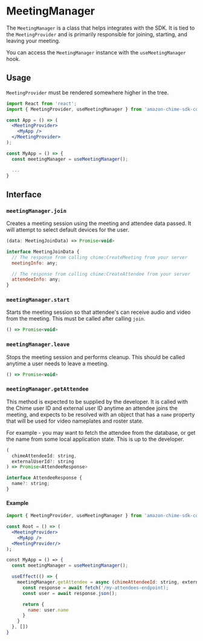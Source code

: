 <Meta title="Providers/MeetingManager" />

# MeetingManager

The `MeetingManager` is a class that helps integrates with the SDK. It is tied to the `MeetingProvider` and is primarily responsible for joining, starting, and leaving your meeting. 

You can access the `MeetingManager` instance with the `useMeetingManager` hook.

## Usage

`MeetingProvider` must be rendered somewhere higher in the tree.

```jsx
import React from 'react';
import { MeetingProvider, useMeetingManager } from 'amazon-chime-sdk-component-library-react';

const App = () => (
  <MeetingProvider>
    <MyApp />
  </MeetingProvider>
);

const MyApp = () => {
  const meetingManager = useMeetingManager();

  ...
}
```

## Interface

### `meetingManager.join`

Creates a meeting session using the meeting and attendee data passed. It will attempt to select default devices for the user.

```javascript
(data: MeetingJoinData) => Promise<void>

interface MeetingJoinData {
  // The response from calling chime:CreateMeeting from your server
  meetingInfo: any;

  // The response from calling chime:CreateAttendee from your server
  attendeeInfo: any;
}
```

### `meetingManager.start`

Starts the meeting session so that attendee's can receive audio and video from the meeting. This must be called after calling `join`.

```javascript
() => Promise<void>
```

### `meetingManager.leave`

Stops the meeting session and performs cleanup. This should be called anytime a user needs to leave a meeting.

```javascript
() => Promise<void>
```

### `meetingManager.getAttendee`

This method is expected to be supplied by the developer. It is called with the Chime user ID and external user ID anytime an attendee joins the meeting, and expects to be resolved with an object that has a `name` property that will be used for video nameplates and roster state.

For example - you may want to fetch the attendee from the database, or get the name from some local application state. This is up to the developer.

```javascript
(
  chimeAttendeeId: string,
  externalUserId?: string
) => Promise<AttendeeResponse>

interface AttendeeResponse {
  name?: string;
}
```

#### Example

```jsx
import { MeetingProvider, useMeetingManager } from 'amazon-chime-sdk-component-library-react';

const Root = () => (
  <MeetingProvider>
    <MyApp />
  <MeetingProvider/>
);

const MyApp = () => {
  const meetingManager = useMeetingManager();

  useEffect(() => {
    meetingManager.getAttendee = async (chimeAttendeeId: string, externalUserId?: string) => {
      const response = await fetch('/my-attendees-endpoint);
      const user = await response.json();

      return {
        name: user.name
      }
    }
  }, [])
}
```

